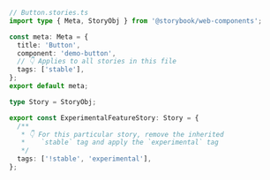```ts
// Button.stories.ts
import type { Meta, StoryObj } from '@storybook/web-components';

const meta: Meta = {
  title: 'Button',
  component: 'demo-button',
  // 👇 Applies to all stories in this file
  tags: ['stable'],
};
export default meta;

type Story = StoryObj;

export const ExperimentalFeatureStory: Story = {
  /**
   * 👇 For this particular story, remove the inherited
   *    `stable` tag and apply the `experimental` tag
   */
  tags: ['!stable', 'experimental'],
};
```
